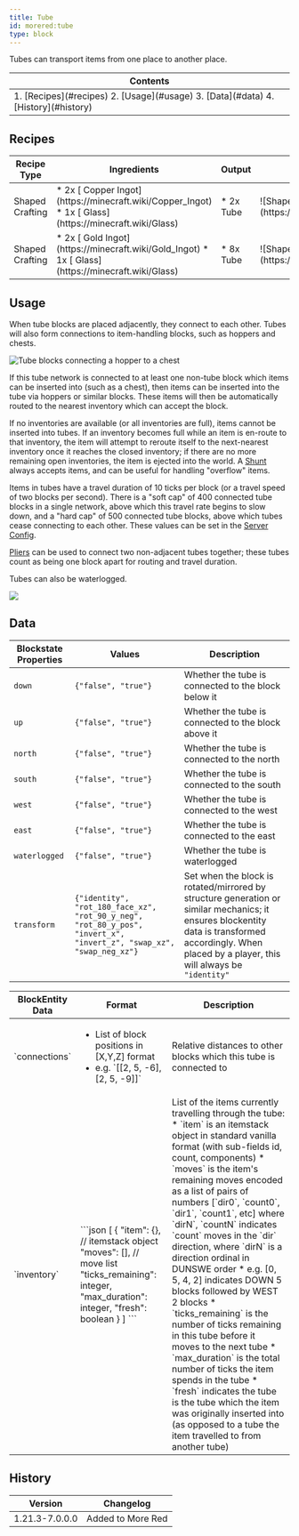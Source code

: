 ```yaml
---
title: Tube
id: morered:tube
type: block
---
```


Tubes can transport items from one place to another place.

<table>
	<thead><tr><th>Contents</th></tr></thead>
	<tbody><tr><td>
		1. [Recipes](#recipes)
		2. [Usage](#usage)
		3. [Data](#data)
		4. [History](#history)
	</td></tr></tbody>
</table>

## Recipes

<table>
	<thead>
		<tr>
			<th>Recipe Type</th>
			<th>Ingredients</th>
			<th>Output</th>
			<th>Example</th>
		</tr>
	</thead>
	<tbody>
		<tr>
			<td>Shaped Crafting</td>
			<td style={{width: '30%'}}>
				* 2x [<ModAsset width={32} height={32} location='copper_ingot'/> Copper Ingot](https://minecraft.wiki/Copper_Ingot)
				* 1x [<ModAsset width={32} height={32} location='glass'/> Glass](https://minecraft.wiki/Glass)
			</td>
			<td>
				* 2x Tube
			</td>
			<td>
				![Shaped Crafting Recipe for Tubes (From Copper Ingots)](https://commoble.net/images/morered/recipes/tube_recipe_from_copper.png)
			</td>
		</tr>
		<tr>
			<td>Shaped Crafting</td>
			<td style={{width: '30%'}}>
				* 2x [<ModAsset width={32} height={32} location='gold_ingot'/> Gold Ingot](https://minecraft.wiki/Gold_Ingot)
				* 1x [<ModAsset width={32} height={32} location='glass'/> Glass](https://minecraft.wiki/Glass)
			</td>
			<td>
				* 8x Tube
			</td>
			<td>
				![Shaped Crafting Recipe for Tubes (From Gold Ingots)](https://commoble.net/images/morered/recipes/tube_recipe_from_gold.png)
			</td>
		</tr>
	</tbody>
</table>

## Usage

When tube blocks are placed adjacently, they connect to each other. Tubes will also form connections to item-handling blocks, such as hoppers and chests.

![Tube blocks connecting a hopper to a chest](https://commoble.net/images/tubesreloaded/tube.png)

If this tube network is connected to at least one non-tube block which items can be inserted into (such as a chest),
then items can be inserted into the tube via hoppers or similar blocks.
These items will then be automatically routed to the nearest inventory which can accept the block.

If no inventories are available (or all inventories are full), items cannot be inserted into tubes.
If an inventory becomes full while an item is en-route to that inventory,
the item will attempt to reroute itself to the next-nearest inventory once it reaches the closed inventory;
if there are no more remaining open inventories, the item is ejected into the world.
A [Shunt](/en/mod/morered/docs/content/transportation/shunt) always accepts items, and can be useful for handling "overflow" items.

Items in tubes have a travel duration of 10 ticks per block (or a travel speed of two blocks per second).
There is a "soft cap" of 400 connected tube blocks in a single network, above which this travel rate begins to slow down,
and a "hard cap" of 500 connected tube blocks, above which tubes cease connecting to each other.
These values can be set in the [Server Config](/en/mod/morered/docs/configuration/server_config).

[Pliers](/en/mod/morered/docs/content/transportation/pliers) can be used to connect two non-adjacent tubes together;
these tubes count as being one block apart for routing and travel duration.

Tubes can also be waterlogged.

![](https://commoble.net/images/tubesreloaded/waterTubes.gif)

## Data

| Blockstate Properties | Values | Description
| --- | - | -
| `down` | `{"false", "true"}` | Whether the tube is connected to the block below it
| `up` | `{"false", "true"}` | Whether the tube is connected to the block above it
| `north` | `{"false", "true"}` | Whether the tube is connected to the north
| `south` | `{"false", "true"}` | Whether the tube is connected to the south
| `west` | `{"false", "true"}` | Whether the tube is connected to the west
| `east` | `{"false", "true"}` | Whether the tube is connected to the east
| `waterlogged` | `{"false", "true"}` | Whether the tube is waterlogged
| `transform` | `{"identity", "rot_180_face_xz", "rot_90_y_neg", "rot_80_y_pos", "invert_x", "invert_z", "swap_xz", "swap_neg_xz"}` | Set when the block is rotated/mirrored by structure generation or similar mechanics; it ensures blockentity data is transformed accordingly. When placed by a player, this will always be `"identity"`

<table>
	<thead><tr><th>BlockEntity Data</th><th>Format</th><th>Description</th></tr></thead>
	<tbody>
		<tr>
			<td>`connections`</td>
			<td><ul><li>List of block positions in [X,Y,Z] format</li><li>e.g. `[[2, 5, -6], [2, 5, -9]]`</li></ul></td>
			<td>Relative distances to other blocks which this tube is connected to</td>
		</tr>
		<tr>
			<td>`inventory`</td>
			<td>
				```json
				[
					{
						"item": {}, // itemstack object
						"moves": [], // move list
						"ticks_remaining": integer,
						"max_duration": integer,
						"fresh": boolean
					}
				]
				```
			</td>
			<td>
				List of the items currently travelling through the tube:
				* `item` is an itemstack object in standard vanilla format (with sub-fields id, count, components)
				* `moves` is the item's remaining moves encoded as a list of pairs of numbers [`dir0`, `count0`, `dir1`, `count1`, etc] where `dirN`, `countN` indicates `count` moves in the `dir` direction, where `dirN` is a direction ordinal in DUNSWE order
				  * e.g. [0, 5, 4, 2] indicates DOWN 5 blocks followed by WEST 2 blocks
				* `ticks_remaining` is the number of ticks remaining in this tube before it moves to the next tube
				* `max_duration` is the total number of ticks the item spends in the tube
				* `fresh` indicates the tube is the tube which the item was originally inserted into (as opposed to a tube the item travelled to from another tube)
			</td>
		</tr>
	</tbody>
</table>

## History
| Version | Changelog
| --- | -
| 1.21.3-7.0.0.0 | Added to More Red
